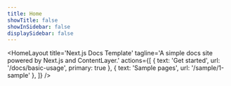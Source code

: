 ```yaml
---
title: Home
showTitle: false
showInSidebar: false
displaySidebar: false
---
```


<HomeLayout
  title='Next.js Docs Template'
  tagline='A simple docs site powered by Next.js and ContentLayer.'
  actions={[
    { text: 'Get started', url: '/docs/basic-usage', primary: true },
    { text: 'Sample pages', url: '/sample/1-sample' },
  ]}
/>
